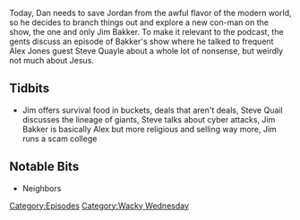 {{DEFAULTSORT:
    #_EPISODE_0175:Giants And Bonus Potatoes
}}{{Episode
    | title           = Giants And Bonus Potatoes
    | caption         = Listen to this episode on [https://knowledgefight.libsyn.com/knowledge-fight-giants-and-bonus-potatoes Libsyn] [https://open.spotify.com/episode/4yAL2N8H9Gdrn6fj1mJOm2 Spotify]
    | episodeNumber   = 175
    | length          = 01:58:30
    | airDate         = June 27, 2018
    | episodeType     = [[:Category:Wacky Wednesday|Wacky Wednesday]]
    | appearance      = [[Jim Bakker]], [[Steve Quayle]], [[Lindon LaRouche]], [[Lorrie Bakker]], [[Matt Drudge]]
    | previousEpisode = [[174: February 11, 2009]]
    | nextEpisode     = [[176: June 28, 2018]]
}}

{{Stub}}

Today, Dan needs to save Jordan from the awful flavor of the modern world, so he decides to branch things out and explore a new con-man on the show, the one and only Jim Bakker. To make it relevant to the podcast, the gents discuss an episode of Bakker's show where he talked to frequent Alex Jones guest Steve Quayle about a whole lot of nonsense, but weirdly not much about Jesus.

==Tidbits==

*Jim offers survival food in buckets, deals that aren't deals, Steve Quail discusses the lineage of giants, Steve talks about cyber attacks, Jim Bakker is basically Alex but more religious and selling way more, Jim runs a scam college

==Notable Bits==

*Neighbors

[[Category:Episodes]]
[[Category:Wacky Wednesday]]
